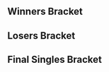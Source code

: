 {{DISPLAYTITLE:Battle Arena Melbourne 9: ''Melee'' Singles Bracket}}{{SetGame|melee}}
{{tabs static
|name1=Overview
|link1=Battle Arena Melbourne/9/Melee
|name2=Singles Bracket
|link2=Battle Arena Melbourne/9/Melee/Singles Bracket
|name3=Doubles Bracket
|link3=Battle Arena Melbourne/9/Melee/Doubles Bracket
|This=2
}}
==Winners Bracket==
{{32DEWBracketA
|r1m1p1=Spud |r1m1p1flag=nz |r1m1p1score=2 |r1m1win=1
|r1m1p2=Raphiki |r1m1p2flag=au |r1m1p2score=0
|r1m2p1=Noxus |r1m2p1flag=au |r1m2p1score=1 |r1m2win=2
|r1m2p2=Kaiza |r1m2p2flag=au |r1m2p2score=2
|r1m3p1=Zxv |r1m3p1flag=au |r1m3p1score=2 |r1m3win=1
|r1m3p2=Pretty Cool Guy |r1m3p2flag=au |r1m3p2score=0
|r1m4p1=Haydze |r1m4p1flag=au |r1m4p1score=1 |r1m4win=2
|r1m4p2=sundowns |r1m4p2flag=au |r1m4p2score=2
|r1m5p1=Rainbow |r1m5p1flag=au |r1m5p1score=2 |r1m5win=1
|r1m5p2=mask1n |r1m5p2flag=au |r1m5p2score=0
|r1m6p1=Aussierob |r1m6p1flag=au |r1m6p1score=1 |r1m6win=2
|r1m6p2=Saucy |r1m6p2flag=au |r1m6p2score=2
|r1m7p1=DonB |r1m7p1flag=au |r1m7p1score=2 |r1m7win=1
|r1m7p2=Flow Rats |r1m7p2flag=au |r1m7p2score=0
|r1m8p1=Cunchy |r1m8p1flag=au |r1m8p1score=2 |r1m8win=1
|r1m8p2=Mercury |r1m8p2flag=us |r1m8p2score=1

|r1m9p1=SA Vic |r1m9p1flag=au |r1m9p1score=2 |r1m9win=1
|r1m9p2=Aluf |r1m9p2flag=nz |r1m9p2score=0
|r1m10p1=Fess |r1m10p1flag=au |r1m10p1score=2 |r1m10win=1
|r1m10p2=Azri |r1m10p2flag=au |r1m10p2score=1
|r1m11p1=MC |r1m11p1flag=au |r1m11p1score=2 |r1m11win=1
|r1m11p2=Mylo |r1m11p2flag=au |r1m11p2score=0
|r1m12p1=Splice |r1m12p1flag=au |r1m12p1score=2 |r1m12win=1
|r1m12p2=Kami |r1m12p2flag=au |r1m12p2score=1
|r1m13p1=S.D |r1m13p1flag=au |r1m13p1score=2 |r1m13win=1
|r1m13p2=Sindocus |r1m13p2flag=au |r1m13p2score=0
|r1m14p1=Muscat |r1m14p1flag=au |r1m14p1score=2 |r1m14win=1
|r1m14p2=Lemonpot |r1m14p2flag=au |r1m14p2score=0
|r1m15p1=Sora |r1m15p1flag=au |r1m15p1score=2 |r1m15win=1
|r1m15p2=Tris |r1m15p2flag=au |r1m15p2score=1
|r1m16p1=Quetz |r1m16p1flag=au |r1m16p1score=2 |r1m16win=1
|r1m16p2=Toshi |r1m16p2flag=au |r1m16p2score=0

|r2m1p1=Spud |r2m1p1flag=nz |r2m1p1score=3 |r2m1win=1
|r2m1p2=Kaiza |r2m1p2flag=au |r2m1p2score=0
|r2m2p1=Zxv |r2m2p1flag=au |r2m2p1score=3 |r2m2win=1
|r2m2p2=sundowns |r2m2p2flag=au |r2m2p2score=0
|r2m3p1=Rainbow |r2m3p1flag=au |r2m3p1score=3 |r2m3win=1
|r2m3p2=Saucy |r2m3p2flag=au |r2m3p2score=1
|r2m4p1=DonB |r2m4p1flag=au |r2m4p1score=3 |r2m4win=1
|r2m4p2=Cunchy |r2m4p2flag=au |r2m4p2score=0
|r2m5p1=SA Vic |r2m5p1flag=au |r2m5p1score=3 |r2m5win=1
|r2m5p2=Fess |r2m5p2flag=au |r2m5p2score=0
|r2m6p1=MC |r2m6p1flag=au |r2m6p1score=2 |r2m6win=2
|r2m6p2=Splice |r2m6p2flag=au |r2m6p2score=3
|r2m7p1=S.D |r2m7p1flag=au |r2m7p1score=3 |r2m7win=1
|r2m7p2=Muscat |r2m7p2flag=au |r2m7p2score=0
|r2m8p1=Sora |r2m8p1flag=au |r2m8p1score=3 |r2m8win=1
|r2m8p2=Quetz |r2m8p2flag=au |r2m8p2score=1

|r3m1p1=Spud |r3m1p1flag=nz |r3m1p1score=2 |r3m1win=2
|r3m1p2=Zxv |r3m1p2flag=au |r3m1p2score=3
|r3m2p1=Rainbow |r3m2p1flag=au |r3m2p1score=3 |r3m2win=1
|r3m2p2=DonB |r3m2p2flag=au |r3m2p2score=0
|r3m3p1=SA Vic |r3m3p1flag=au |r3m3p1score=3 |r3m3win=1
|r3m3p2=Splice |r3m3p2flag=au |r3m3p2score=1
|r3m4p1=S.D |r3m4p1flag=au |r3m4p1score=2 |r3m4win=2
|r3m4p2=Sora |r3m4p2flag=au |r3m4p2score=3

|r4m1p1=Zxv |r4m1p1flag=au |r4m1p1score=3 |r4m1win=1
|r4m1p2=Rainbow |r4m1p2flag=au |r4m1p2score=0
|r4m2p1=SA Vic |r4m2p1flag=au |r4m2p1score=2 |r4m2win=2
|r4m2p2=Sora |r4m2p2flag=au |r4m2p2score=3
}}
==Losers Bracket==
{{64DELBracketSmwA
|tourneylink=Battle Arena Melbourne/9/Melee
|tourneyname=Battle Arena Melbourne 9
|l1placement=49-64
|l2placement=33-48
|l3placement=25-32
|l4placement=17-24
|l5placement=13-16
|l6placement=9-12
|l7placement=7-8
|l8placement=5-6

|l1m1p1=Thriles |l1m1p1flag=au |l1m1p1score=2 |l1m1win=1
|l1m1p2=bruh |l1m1p2flag=au |l1m1p2score=1
|l1m2p1=Milun |l1m2p1flag=au |l1m2p1score=0 |l1m2win=2
|l1m2p2=Edit |l1m2p2flag=au |l1m2p2score=2
|l1m3p1=Brandino |l1m3p1flag=au |l1m3p1score=0 |l1m3win=2
|l1m3p2=Tyler |l1m3p2flag=au |l1m3p2score=2
|l1m4p1=Gabe |l1m4p1flag=au |l1m4p1score=2 |l1m4win=1
|l1m4p2=DSC |l1m4p2flag=au |l1m4p2score=0
|l1m5p1=Fray |l1m5p1flag=au |l1m5p1score=0 |l1m5win=2
|l1m5p2=Nangs |l1m5p2flag=au |l1m5p2score=2
|l1m6p1=coup |l1m6p1flag=au |l1m6p1score=0 |l1m6win=2
|l1m6p2=ZAMBEZIUS |l1m6p2flag=au |l1m6p2score=2
|l1m7p1=Loafmanjoe |l1m7p1flag=au |l1m7p1score=0 |l1m7win=2
|l1m7p2=Yam |l1m7p2flag=au |l1m7p2score=2
|l1m8p1=Rek |l1m8p1flag=au |l1m8p1score=0 |l1m8win=2
|l1m8p2=Sebby |l1m8p2flag=au |l1m8p2score=2
|l1m9p1=striderace |l1m9p1flag=au |l1m9p1score=0 |l1m9win=2
|l1m9p2=Birdperson |l1m9p2flag=au |l1m9p2score=2
|l1m10p1=Hughie |l1m10p1flag=au |l1m10p1score=2 |l1m10win=1
|l1m10p2=shineboyfresh |l1m10p2flag=au |l1m10p2score=0
|l1m11p1=Birdies |l1m11p1flag=au |l1m11p1score=1 |l1m11win=2
|l1m11p2=Skeletom |l1m11p2flag=au |l1m11p2score=2
|l1m12p1=Davox |l1m12p1flag=au |l1m12p1score=2 |l1m12win=1
|l1m12p2=Scraddles |l1m12p2flag=au |l1m12p2score=1
|l1m13p1=Timic83 |l1m13p1flag=au |l1m13p1score=0 |l1m13win=2
|l1m13p2=OB |l1m13p2flag= |l1m13p2score=2
|l1m14p1=CookBook |l1m14p1flag=nz |l1m14p1score=2 |l1m14win=1
|l1m14p2=shel |l1m14p2flag=nz |l1m14p2score=1
|l1m15p1=iuyhcdfs |l1m15p1flag=au |l1m15p1score=1 |l1m15win=2
|l1m15p2=Chappos |l1m15p2flag=au |l1m15p2score=2
|l1m16p1=Auro |l1m16p1flag=au |l1m16p1score=2 |l1m16win=1
|l1m16p2=Macky |l1m16p2flag=au |l1m16p2score=0

|l2m1p1=Mercury |l2m1p1flag=us |l2m1p1score=2 |l2m1win=1
|l2m1p2=Thriles |l2m1p2flag=au |l2m1p2score=1
|l2m2p1=Flow Rats |l2m2p1flag=au |l2m2p1score=2 |l2m2win=1
|l2m2p2=Edit |l2m2p2flag=au |l2m2p2score=0
|l2m3p1=Aussierob |l2m3p1flag=au |l2m3p1score=2 |l2m3win=1
|l2m3p2=Tyler |l2m3p2flag=au |l2m3p2score=1
|l2m4p1=mask1n |l2m4p1flag=au |l2m4p1score=1 |l2m4win=2
|l2m4p2=Gabe |l2m4p2flag=au |l2m4p2score=2
|l2m5p1=Haydze |l2m5p1flag=au |l2m5p1score=0 |l2m5win=2
|l2m5p2=Nangs |l2m5p2flag=au |l2m5p2score=2
|l2m6p1=Pretty Cool Guy |l2m6p1flag=au |l2m6p1score=2 |l2m6win=1
|l2m6p2=ZAMBEZIUS |l2m6p2flag=au |l2m6p2score=1
|l2m7p1=Noxus |l2m7p1flag=au |l2m7p1score=2 |l2m7win=1
|l2m7p2=Yam |l2m7p2flag=au |l2m7p2score=0
|l2m8p1=Raphiki |l2m8p1flag=au |l2m8p1score=2 |l2m8win=1
|l2m8p2=Sebby |l2m8p2flag=au |l2m8p2score=0
|l2m9p1=Toshi |l2m9p1flag=au |l2m9p1score=2 |l2m9win=1
|l2m9p2=Birdperson |l2m9p2flag=au |l2m9p2score=1
|l2m10p1=Tris |l2m10p1flag=au |l2m10p1score=2 |l2m10win=1
|l2m10p2=Hughie |l2m10p2flag=au |l2m10p2score=1
|l2m11p1=Lemonpot |l2m11p1flag=au |l2m11p1score=0 |l2m11win=2
|l2m11p2=Skeletom |l2m11p2flag=au |l2m11p2score=2
|l2m12p1=Sindocus |l2m12p1flag=au |l2m12p1score=0 |l2m12win=2
|l2m12p2=Davox |l2m12p2flag=au |l2m12p2score=2
|l2m13p1=Kami |l2m13p1flag=au |l2m13p1score=2 |l2m13win=1
|l2m13p2=OB |l2m13p2flag= |l2m13p2score=1
|l2m14p1=Mylo |l2m14p1flag=au |l2m14p1score=0 |l2m14win=2
|l2m14p2=CookBook |l2m14p2flag=nz |l2m14p2score=2
|l2m15p1=Azri |l2m15p1flag=au |l2m15p1score=1 |l2m15win=2
|l2m15p2=Chappos |l2m15p2flag=au |l2m15p2score=2
|l2m16p1=Aluf |l2m16p1flag=nz |l2m16p1score=2 |l2m16win=1
|l2m16p2=Auro |l2m16p2flag=au |l2m16p2score=1

|l3m1p1=Mercury |l3m1p1flag=us |l3m1p1score=3 |l3m1win=1
|l3m1p2=Flow Rats |l3m1p2flag=au |l3m1p2score=0
|l3m2p1=Aussierob |l3m2p1flag=au |l3m2p1score=3 |l3m2win=1
|l3m2p2=Gabe |l3m2p2flag=au |l3m2p2score=1
|l3m3p1=Nangs |l3m3p1flag=au |l3m3p1score=3 |l3m3win=1
|l3m3p2=Pretty Cool Guy |l3m3p2flag=au |l3m3p2score=0
|l3m4p1=Noxus |l3m4p1flag=au |l3m4p1score=3 |l3m4win=1
|l3m4p2=Raphiki |l3m4p2flag=au |l3m4p2score=1
|l3m5p1=Toshi |l3m5p1flag=au |l3m5p1score=1 |l3m5win=2
|l3m5p2=Tris |l3m5p2flag=au |l3m5p2score=3
|l3m6p1=Skeletom |l3m6p1flag=au |l3m6p1score=0 |l3m6win=2
|l3m6p2=Davox |l3m6p2flag=au |l3m6p2score=3
|l3m7p1=Kami |l3m7p1flag=au |l3m7p1score=2 |l3m7win=2
|l3m7p2=CookBook |l3m7p2flag=nz |l3m7p2score=3
|l3m8p1=Chappos |l3m8p1flag=au |l3m8p1score=0 |l3m8win=2
|l3m8p2=Aluf |l3m8p2flag=nz |l3m8p2score=3

|l4m1p1=Quetz |l4m1p1flag=au |l4m1p1score=3 |l4m1win=1
|l4m1p2=Mercury |l4m1p2flag=us |l4m1p2score=0
|l4m2p1=Muscat |l4m2p1flag=au |l4m2p1score=1 |l4m2win=2
|l4m2p2=Aussierob |l4m2p2flag=au |l4m2p2score=3
|l4m3p1=MC |l4m3p1flag=au |l4m3p1score=1 |l4m3win=2
|l4m3p2=Nangs |l4m3p2flag=au |l4m3p2score=3
|l4m4p1=Fess |l4m4p1flag=au |l4m4p1score=3 |l4m4win=1
|l4m4p2=Noxus |l4m4p2flag=au |l4m4p2score=1
|l4m5p1=Cunchy |l4m5p1flag=au |l4m5p1score=3 |l4m5win=1
|l4m5p2=Tris |l4m5p2flag=au |l4m5p2score=1
|l4m6p1=Saucy |l4m6p1flag=au |l4m6p1score=1 |l4m6win=2
|l4m6p2=Davox |l4m6p2flag=au |l4m6p2score=3
|l4m7p1=sundowns |l4m7p1flag=au |l4m7p1score=2 |l4m7win=2
|l4m7p2=CookBook |l4m7p2flag=nz |l4m7p2score=3
|l4m8p1=Kaiza |l4m8p1flag=au |l4m8p1score=1 |l4m8win=2
|l4m8p2=Aluf |l4m8p2flag=nz |l4m8p2score=3

|l5m1p1=Quetz |l5m1p1flag=au |l5m1p1score=3 |l5m1win=1
|l5m1p2=Aussierob |l5m1p2flag=au |l5m1p2score=0
|l5m2p1=Nangs |l5m2p1flag=au |l5m2p1score=2 |l5m2win=2
|l5m2p2=Fess |l5m2p2flag=au |l5m2p2score=3
|l5m3p1=Cunchy |l5m3p1flag=au |l5m3p1score=3 |l5m3win=1
|l5m3p2=Davox |l5m3p2flag=au |l5m3p2score=2
|l5m4p1=CookBook |l5m4p1flag=nz |l5m4p1score=0 |l5m4win=2
|l5m4p2=Aluf |l5m4p2flag=nz |l5m4p2score=3

|l6m1p1=Spud |l6m1p1flag=nz |l6m1p1score=3 |l6m1win=1
|l6m1p2=Quetz |l6m1p2flag=au |l6m1p2score=1
|l6m2p1=DonB |l6m2p1flag=au |l6m2p1score=3 |l6m2win=1
|l6m2p2=Fess |l6m2p2flag=au |l6m2p2score=1
|l6m3p1=Splice |l6m3p1flag=au |l6m3p1score=3 |l6m3win=1
|l6m3p2=Cunchy |l6m3p2flag=au |l6m3p2score=1
|l6m4p1=S.D |l6m4p1flag=au |l6m4p1score=3 |l6m4win=1
|l6m4p2=Aluf |l6m4p2flag=nz |l6m4p2score=1

|l7m1p1=Spud |l7m1p1flag=nz |l7m1p1score=3 |l7m1win=1
|l7m1p2=DonB |l7m1p2flag=au |l7m1p2score=0
|l7m2p1=Splice |l7m2p1flag=au |l7m2p1score=0 |l7m2win=2
|l7m2p2=S.D |l7m2p2flag=au |l7m2p2score=3

|l8m1p1=SA Vic |l8m1p1flag=au |l8m1p1score=0 |l8m1win=2
|l8m1p2=Spud |l8m1p2flag=nz |l8m1p2score=3
|l8m2p1=Rainbow |l8m2p1flag=au |l8m2p1score=0 |l8m2win=2
|l8m2p2=S.D |l8m2p2flag=au |l8m2p2score=3
}}
<onlyinclude>
==Final Singles Bracket==
{{DEFinalSmwBracket
|tourneylink=Battle Arena Melbourne/9/Melee
|tourneyname=Battle Arena Melbourne 9
|l1placement=4
|r2placement=3
|r3loserplacement=2
|r3winnerplacement=1
|export_score=true

<!-- FROM WINNERS -->
|r1m1p1=Zxv |r1m1p1flag=au |r1m1p1score=0
|r1m1p2=Sora |r1m1p2flag=au |r1m1p2score=3
|r1m1win=2

<!-- FROM LOSERS -->
|l1m1p1=Spud |l1m1p1flag=nz |l1m1p1score=3
|l1m1p2=S.D |l1m1p2flag=au |l1m1p2score=0
|l1m1win=1

<!-- LOSERS FINALS -->
|r2m1p1=Zxv |r2m1p1flag=au |r2m1p1score=0
|r2m1p2=Spud |r2m1p2flag=nz |r2m1p2score=3
|r2m1win=2

<!-- GRAND FINALS -->
|r3m1p1=Sora |r3m1p1flag=au |r3m1p1score=1 |r3m2p1score=0
|r3m1p2=Spud |r3m1p2flag=nz |r3m1p2score=3 |r3m2p2score=3
|r3m1win=2
}}
</onlyinclude>
